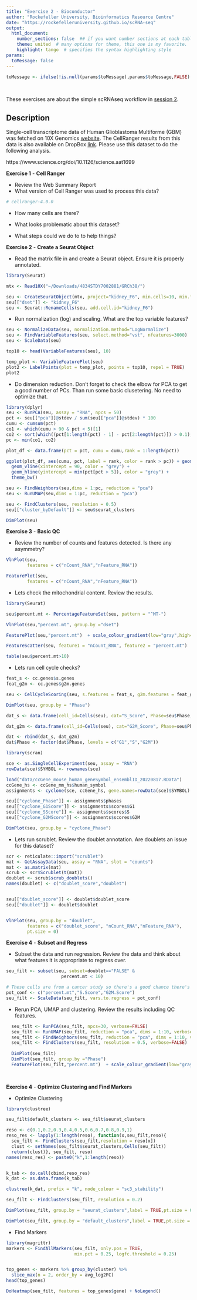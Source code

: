 ```yaml
---
title: "Exercise 2 - Bioconductor"
author: "Rockefeller University, Bioinformatics Resource Centre"
date: "https://rockefelleruniversity.github.io/scRNA-seq"
output: 
  html_document:
    number_sections: false  ## if you want number sections at each table header
    theme: united  # many options for theme, this one is my favorite.
    highlight: tango  # specifies the syntax highlighting style
params:
  toMessage: false    
---
```


```r
toMessage <- ifelse(!is.null(params$toMessage),params$toMessage,FALSE)


```

<p>&nbsp;</p>
These exercises are about the simple scRNAseq workflow in [session 2](https://rockefelleruniversity.github.io/https://rockefelleruniversity.github.io/SingleCell_Bootcamp/). 

## Description

Single-cell transcriptome data of Human Glioblastoma Multiforme (GBM) was fetched on 10X Genomics [website](https://www.10xgenomics.com/datasets/human-glioblastoma-multiforme-3-v-3-whole-transcriptome-analysis-3-standard-4-0-0). The CellRanger results from this data is also available on DropBox [link](https://www.dropbox.com/scl/fo/fqcutdy89drp5a2lcggwl/h?dl=0&rlkey=un0d27s9odrt294z5eqfw31j8). Please use this dataset to do the following analysis.


https://www.science.org/doi/10.1126/science.aat1699

**Exercise 1** - **Cell Ranger**

- Review the Web Summary Report
- What version of Cell Ranger was used to process this data?
```r
# cellranger-4.0.0
```
- How many cells are there?

- What looks problematic about this dataset?

- What steps could we do to to help things?


**Exercise 2** - **Create a Seurat Object**

- Read the matrix file in and create a Seurat object. Ensure it is properly annotated. 
```r
library(Seurat)

mtx <- Read10X("~/Downloads/4834STDY7002881/GRCh38/")

seu <- CreateSeuratObject(mtx, project="kidney_F6", min.cells=10, min.features=200)
seu[["dset"]] <- "kidney_F6"
seu <- Seurat::RenameCells(seu, add.cell.id="kidney_F6")

```

- Run normalization (log) and scaling. What are the top variable features?

```r

seu <- NormalizeData(seu, normalization.method="LogNormalize")
seu <- FindVariableFeatures(seu, select.method="vst", nfeatures=3000)
seu <- ScaleData(seu)

top10 <- head(VariableFeatures(seu), 10)

temp_plot <- VariableFeaturePlot(seu)
plot2 <- LabelPoints(plot = temp_plot, points = top10, repel = TRUE)
plot2
```

- Do dimension reduction. Don't forget to check the elbow for PCA to get a good number of PCs. Than run some basic clusetering. No need to optimize that. 

```r

library(dplyr)
seu <- RunPCA(seu, assay = "RNA", npcs = 50)
pct <- seu[["pca"]]@stdev / sum(seu[["pca"]]@stdev) * 100
cumu <- cumsum(pct)
co1 <- which(cumu > 90 & pct < 5)[1]
co2 <- sort(which((pct[1:length(pct) - 1] - pct[2:length(pct)]) > 0.1), decreasing = T)[1] + 1
pc <- min(co1, co2)

plot_df <- data.frame(pct = pct, cumu = cumu,rank = 1:length(pct))

ggplot(plot_df, aes(cumu, pct, label = rank, color = rank > pc)) + geom_text() +
  geom_vline(xintercept = 90, color = "grey") +
  geom_hline(yintercept = min(pct[pct > 5]), color = "grey") +
  theme_bw()

seu <- FindNeighbors(seu,dims = 1:pc, reduction = "pca")
seu <- RunUMAP(seu,dims = 1:pc, reduction = "pca")

seu <- FindClusters(seu, resolution = 0.5)
seu[["cluster_byDefault"]] <- seu$seurat_clusters

DimPlot(seu)
```


**Exercise 3** - **Basic QC**

- Review the number of counts and features detected. Is there any asymmetry?

```r

VlnPlot(seu,
        features = c("nCount_RNA","nFeature_RNA"))

FeaturePlot(seu,
        features = c("nCount_RNA","nFeature_RNA"))

```

- Lets check the mitochondrial content. Review the results. 

```r
library(Seurat)

seu$percent.mt <- PercentageFeatureSet(seu, pattern = "^MT-")

VlnPlot(seu,"percent.mt", group.by ="dset")

FeaturePlot(seu,"percent.mt")  + scale_colour_gradient(low="gray",high="blue")

FeatureScatter(seu, feature1 = "nCount_RNA", feature2 = "percent.mt")

table(seu$percent.mt>10)
```

- Lets run cell cycle checks?

```r
feat_s <- cc.genes$s.genes
feat_g2m <- cc.genes$g2m.genes

seu <- CellCycleScoring(seu, s.features = feat_s, g2m.features = feat_g2m)

DimPlot(seu, group.by = "Phase")

dat_s <- data.frame(cell_id=Cells(seu), cat="S_Score", Phase=seu$Phase, score=seu$S.Score)

dat_g2m <- data.frame(cell_id=Cells(seu), cat="G2M_Score", Phase=seu$Phase, score=seu$G2M.Score)

dat <- rbind(dat_s, dat_g2m)
dat$Phase <- factor(dat$Phase, levels = c("G1","S","G2M"))

library(scran)

sce <- as.SingleCellExperiment(seu, assay = "RNA")
rowData(sce)$SYMBOL <- rownames(sce)

load("data/ccGene_mouse_human_geneSymbol_ensemblID_20220817.RData")
ccGene_hs <- ccGene_mm_hs$human_symbol
assignments <- cyclone(sce, ccGene_hs, gene.names=rowData(sce)$SYMBOL)

seu[["cyclone_Phase"]] <- assignments$phases
seu[["cyclone_G1Score"]] <- assignments$scores$G1
seu[["cyclone_SScore"]] <- assignments$scores$S
seu[["cyclone_G2MScore"]] <- assignments$scores$G2M

DimPlot(seu, group.by = "cyclone_Phase")

```

- Lets run scrublet. Review the doublet annotation. Are doublets an issue for this dataset?

```R
scr <- reticulate::import("scrublet")
mat <- GetAssayData(seu, assay = "RNA", slot = "counts")
mat <- as.matrix(mat)
scrub <- scr$Scrublet(t(mat))
doublet <- scrub$scrub_doublets()
names(doublet) <- c("doublet_score","doublet")


seu[["doublet_score"]] <- doublet$doublet_score
seu[["doublet"]] <- doublet$doublet


VlnPlot(seu, group.by = "doublet",
        features = c("doublet_score", "nCount_RNA","nFeature_RNA"),
        pt.size = 0)
```

**Exercise 4** - **Subset and Regress**

- Subset the data and run regression. Review the data and think about what features it is appropriate to regress over.

```r
seu_filt <- subset(seu, subset=doublet=="FALSE" & 
                     percent.mt < 10)

# These cells are from a cancer study so there's a good chance there's a high proportion of cycling cells -> Seurat cell cycle assignment seems good. 
pot_conf <- c("percent.mt","S.Score","G2M.Score")
seu_filt <- ScaleData(seu_filt, vars.to.regress = pot_conf)

```

- Rerun PCA, UMAP and clustering. Review the results including QC features. 

```r
  seu_filt <- RunPCA(seu_filt, npcs=30, verbose=FALSE)
  seu_filt <- RunUMAP(seu_filt, reduction = "pca", dims = 1:10, verbose=FALSE)
  seu_filt <- FindNeighbors(seu_filt, reduction = "pca", dims = 1:10, verbose=FALSE)
  seu_filt <- FindClusters(seu_filt, resolution = 0.5, verbose=FALSE)
  
  DimPlot(seu_filt)
  DimPlot(seu_filt, group.by ="Phase")
  FeaturePlot(seu_filt,"percent.mt")  + scale_colour_gradient(low="gray",high="blue")
  
  
```

**Exercise 4** - **Optimize Clustering and Find Markers**

- Optimize Clustering

```r
library(clustree)

seu_filt$default_clusters <- seu_filt$seurat_clusters

reso <- c(0.1,0.2,0.3,0.4,0.5,0.6,0.7,0.8,0.9,1)
reso_res <- lapply(1:length(reso), function(x,seu_filt,reso){
  seu_filt <- FindClusters(seu_filt,resolution = reso[x])
  clust <- setNames(seu_filt$seurat_clusters,Cells(seu_filt))
  return(clust)}, seu_filt, reso)
names(reso_res) <- paste0("k",1:length(reso))


k_tab <- do.call(cbind,reso_res)
k_dat <- as.data.frame(k_tab)

clustree(k_dat, prefix = "k", node_colour = "sc3_stability")

seu_filt <- FindClusters(seu_filt, resolution = 0.2)

DimPlot(seu_filt, group.by = "seurat_clusters",label = TRUE,pt.size = 0.2) + NoLegend() + ggtitle("Optimized Clusters")

DimPlot(seu_filt, group.by = "default_clusters",label = TRUE,pt.size = 0.2) + NoLegend() + ggtitle("Default Clusters")


```

- Find Markers
```r
library(magrittr)
markers <- FindAllMarkers(seu_filt, only.pos = TRUE,
                          min.pct = 0.25, logfc.threshold = 0.25)


top_genes <- markers %>% group_by(cluster) %>%
  slice_max(n = 2, order_by = avg_log2FC)
head(top_genes)

DoHeatmap(seu_filt, features = top_genes$gene) + NoLegend()
```



